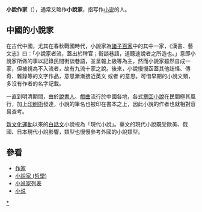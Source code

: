 {{not|作家}}
{{otheruses|other=諸子百家中的流派|小說家 (諸子百家)}}

{{Literature}}
'''小說作家'''（{{lang-en|novelist}}），通常又略作'''小說家'''，指写作[[小说|小说]]的人。

==中國的小說家==
{{main|小說家 (諸子百家)}}
在古代中國，尤其在春秋戰國時代，小說家為[[諸子百家|諸子百家]]中的其中一家，《漢書．藝文志》曰：「小說家者流，蓋出於稗官；街談巷語，道聽途說者之所造也。」意即小說家所做的事以記錄民間街談巷語，並呈報上級等為主，然而小說家雖然自成一家，但被視為不入流者，故有九流十家之說。後來，小說慢慢函蓋其他誌怪、傳奇、雜錄等的文字作品，意思漸漸接近英文 {{lang|en|Novel}} 或者 {{lang|en|Fiction}} 的意思。可惜早期的小說文類，多沒有作者的名字記載。

一直到明清期間，由於[[說書人|說書人]]、[[戲曲|戲曲]]流行於中國各地，各式[[章回小說|章回小說]]在民間極其風行，加上[[印刷術|印刷術]]發達，小說的筆名也被印在書本之上，因此小說的作者也就相對容易查考。

[[新文化運動|新文化運動]]以來的[[白話文|白話文]]小說視為「現代小說」。華文的現代小說既受歐美、俄國、日本現代小說影響，類型也慢慢參考外國的小說類型。

==參看==
*[[作家|作家]]
*[[小說家_(哲學)|小說家 (哲學)]]
*[[小说家列表|小说家列表]]
*[[小说|小说]]
{{Authority control}}
{{Job-stub}}
[[Category:小说家|*]]